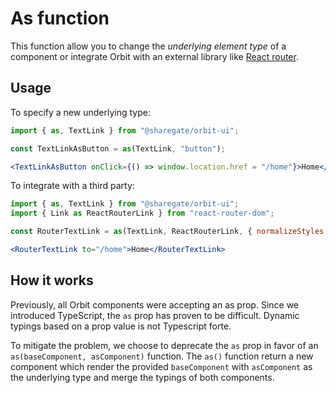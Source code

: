
<Meta
    title="Features/As"
    id="as"
/>

# As function

This function allow you to change the *underlying element type* of a component or integrate Orbit with an external library like [React router](https://reactrouter.com/).

## Usage

To specify a new underlying type:

```jsx
import { as, TextLink } from "@sharegate/orbit-ui";

const TextLinkAsButton = as(TextLink, "button");

<TextLinkAsButton onClick={() => window.location.href = "/home"}>Home</TextLinkAsButton>
```

To integrate with a third party:

```jsx
import { as, TextLink } from "@sharegate/orbit-ui";
import { Link as ReactRouterLink } from "react-router-dom";

const RouterTextLink = as(TextLink, ReactRouterLink, { normalizeStyles: true });

<RouterTextLink to="/home">Home</RouterTextLink>
```

## How it works

Previously, all Orbit components were accepting an as prop. Since we introduced TypeScript, the `as` prop has proven to be difficult. Dynamic typings based on a prop value is not Typescript forte.

To mitigate the problem, we choose to deprecate the `as` prop in favor of an `as(baseComponent, asComponent)` function. The `as()` function return a new component which render the provided `baseComponent` with `asComponent` as the underlying type and merge the typings of both components.

